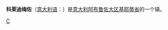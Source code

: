 {{Infobox Settlement
| name = 科莱迪梅佐<br/>Colledimezzo
| image_skyline = 
| imagesize = 
| image_caption = 
| image_flag = 
| image_shield = 
| pushpin_map = Italy
| pushpin_label_position = bottom
| subdivision_type = 国家
| subdivision_name = {{ITA}}
| subdivision_type1 = [[意大利行政区划|大区]]
| subdivision_name1 = [[阿布鲁佐大区|阿布鲁佐大区]]
| subdivision_type2 = [[意大利行政区划|省]]
| subdivision_name2 =  [[基耶蒂省|基耶蒂省]]
| elevation_m = 
| elevation_ft = 
| area_total_km2 = 
| population_as_of = 
| population_total = 
| population_density_km2 = 
| timezone = [[CET|CET]]
| utc_offset = +1
| timezone_DST = 
| utc_offset_DST = 
| latd = 41
| latm = 59
| lats = 
| latNS = N
| longd = 14
| longm = 23
| longs = 
| longEW = E
| website =  
}}
'''科莱迪梅佐'''（[[意大利语|意大利语]]：'''{{lang|it|Colledimezzo}}'''）是[[意大利|意大利]][[阿布鲁佐大区|阿布鲁佐大区]][[基耶蒂省|基耶蒂省]]的一个镇。

{{Italy-geo-stub}}
{{Province of Chieti}}

[[Category:基耶蒂省市镇|C]]